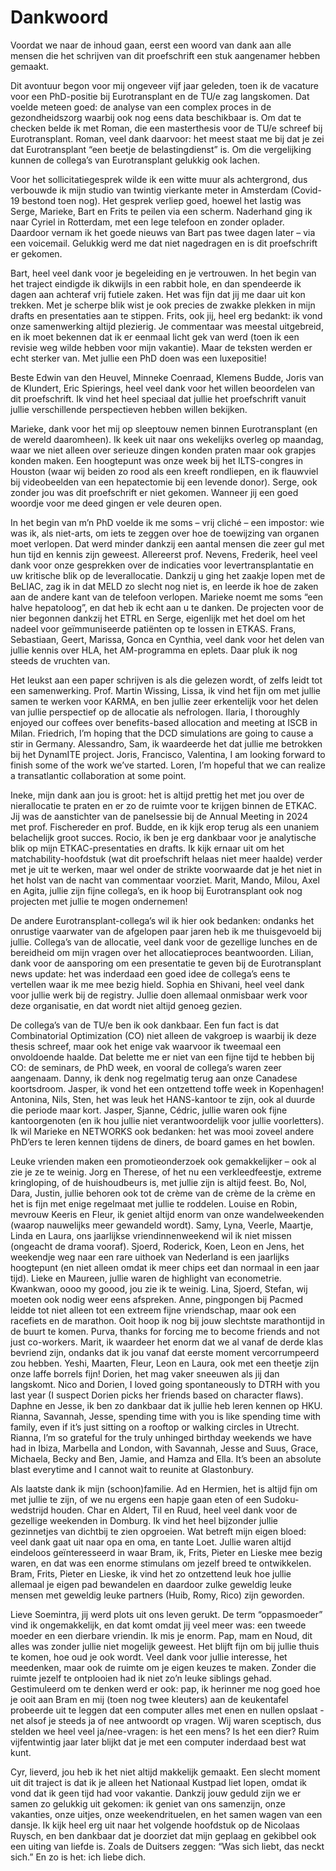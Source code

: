 # Dankwoord {-}

```{=latex}
\addcontentsline{toc}{chapter}{Dankwoord}
\markboth{Dankwoord}{Dankwoord}
```

Voordat we naar de inhoud gaan, eerst een woord van dank aan alle mensen 
die het schrijven van dit proefschrift een stuk aangenamer hebben gemaakt.

Dit avontuur begon voor mij ongeveer vijf jaar geleden, toen ik de vacature voor 
een PhD-positie bij Eurotransplant en de TU/e zag langskomen. Dat voelde meteen 
goed: de analyse van een complex proces in de gezondheidszorg waarbij ook nog
eens data beschikbaar is. Om dat te checken belde ik met Roman, die een 
masterthesis voor de TU/e schreef bij Eurotransplant. Roman,
veel dank daarvoor: het meest staat me bij dat je zei dat Eurotransplant
"een beetje de belastingdienst" is. Om die vergelijking kunnen
de collega's van Eurotransplant gelukkig ook lachen.

Voor het sollicitatiegesprek wilde ik een witte muur als achtergrond,
dus verbouwde ik mijn studio van twintig vierkante meter in Amsterdam (Covid-19
bestond toen nog). Het gesprek verliep goed, hoewel 
het lastig was Serge, Marieke, Bart en Frits te peilen via een scherm. Naderhand
ging ik naar Cyriel in Rotterdam, met een lege telefoon en zonder oplader. Daardoor
vernam ik het goede nieuws van Bart pas twee dagen later -- via een voicemail. 
Gelukkig werd me dat niet nagedragen en is dit proefschrift er gekomen.

Bart, heel veel dank voor je begeleiding en je vertrouwen. In het begin van het
traject eindigde ik dikwijls in een rabbit hole, en dan spendeerde ik dagen aan
achteraf vrij futiele zaken. Het was fijn dat jij me daar uit kon trekken. Met je
scherpe blik wist je ook precies de zwakke plekken in mijn drafts en presentaties
aan te stippen. Frits, ook jij, heel erg bedankt: ik vond onze samenwerking 
altijd plezierig. Je commentaar was meestal uitgebreid, en ik moet bekennen dat ik er 
eenmaal licht gek van werd (toen ik een revisie weg wilde hebben voor mijn vakantie).
Maar de teksten werden er echt sterker van. Met jullie een PhD doen was een luxepositie!

Beste Edwin van den Heuvel, Minneke Coenraad, Klemens Budde, Joris van de Klundert,
Eric Spierings, heel veel dank voor het willen beoordelen van dit proefschrift.
Ik vind het heel speciaal dat jullie het proefschrift vanuit jullie verschillende
perspectieven hebben willen bekijken.

`\newpage`{=latex}

Marieke, dank voor het mij op sleeptouw nemen binnen Eurotransplant (en de wereld daaromheen).
Ik keek uit naar ons wekelijks overleg op maandag, waar we niet alleen over serieuze 
dingen konden praten maar ook grapjes konden maken. Een hoogtepunt was onze
week bij het ILTS-congres in Houston (waar wij beiden zo rood als een kreeft rondliepen,
en ik flauwviel bij videobeelden van een hepatectomie bij een levende donor). 
Serge, ook zonder jou was dit proefschrift er niet gekomen. Wanneer jij een goed 
woordje voor me deed gingen er vele deuren open.

In het begin van m'n PhD voelde ik me soms -- vrij cliché -- een impostor: wie was ik, als niet-arts, om iets te zeggen over hoe de toewijzing van organen moet verlopen. 
Dat werd minder dankzij een
aantal mensen die zeer gul met hun tijd en kennis zijn geweest. Allereerst prof. 
Nevens, Frederik, heel veel dank voor onze gesprekken over de indicaties voor
levertransplantatie en uw kritische blik op de leverallocatie. Dankzij u ging het
zaakje lopen met de BeLIAC, zag ik in dat MELD zo slecht nog niet is, en leerde 
ik hoe de zaken aan de andere kant van de telefoon verlopen.
Marieke noemt me soms "een halve hepatoloog", en dat heb ik echt aan u te danken.
De projecten voor de nier begonnen dankzij het ETRL en Serge, eigenlijk met 
het doel om het nadeel voor geïmmuniseerde patiënten op te lossen in ETKAS.
Frans, Sebastiaan, Geert, Marissa, Gonca en Cynthia, veel dank voor het delen van jullie
kennis over HLA, het AM-programma en eplets. Daar pluk ik nog steeds 
de vruchten van. 

Het leukst aan een paper schrijven is als die gelezen wordt, of zelfs
leidt tot een samenwerking. Prof. Martin Wissing, Lissa, 
ik vind het fijn om met jullie samen te werken voor KARMA, en ben jullie
zeer erkentelijk voor het delen van jullie perspectief op de allocatie als nefrologen. 
Ilaria, I thoroughly enjoyed our coffees over benefits-based allocation and meeting 
at ISCB in Milan. Friedrich, I'm hoping that the DCD simulations are going to
cause a stir in Germany. Alessandro, Sam, ik waardeerde het dat jullie me betrokken
bij het DynamITE project. Joris, Francisco, Valentina, I am looking forward to finish some
of the work we've started. Loren, I'm hopeful that we can 
realize a transatlantic collaboration at some point.

Ineke, mijn dank aan jou is groot: het is altijd prettig het met jou over 
de nierallocatie te praten en er zo de ruimte voor te krijgen binnen de ETKAC.
Jij was de aanstichter van de panelsessie bij de Annual Meeting in 2024 met
prof. Fischereder en prof. Budde, en ik kijk erop terug als een unaniem belachelijk 
groot succes. Rocio, ik ben je erg dankbaar voor je analytische blik op
mijn ETKAC-presentaties en drafts. Ik kijk ernaar uit om het matchability-hoofdstuk
(wat dit proefschrift helaas niet meer haalde) verder met je uit te werken, 
maar wel onder de strikte voorwaarde dat je het niet in het holst van de nacht
van commentaar voorziet. 
Marit, Mando, Milou, Axel en Agita, jullie zijn fijne collega's, en ik hoop bij
Eurotransplant ook nog projecten met jullie te mogen ondernemen!

`\newpage`{=latex}
De andere Eurotransplant-collega's wil ik hier ook bedanken: ondanks
het onrustige vaarwater van de afgelopen paar jaren heb ik me thuisgevoeld bij 
jullie. Collega's van de allocatie, veel dank voor de gezellige lunches
en de bereidheid om mijn vragen over het allocatieproces beantwoorden. Lilian, dank 
voor de aansporing om een presentatie te geven bij de Eurotransplant news update:
het was inderdaad een goed idee de collega's eens te vertellen waar ik me 
mee bezig hield. Sophia en Shivani, heel veel dank voor jullie werk bij de registry. 
Jullie doen allemaal onmisbaar werk
voor deze organisatie, en dat wordt niet altijd genoeg gezien.

De collega's van de TU/e ben ik ook dankbaar. Een fun fact is dat 
Combinatorial Optimization (CO) niet alleen de vakgroep is waarbij ik deze
thesis schreef, maar ook het enige vak waarvoor ik tweemaal
een onvoldoende haalde. Dat belette me er niet van een fijne tijd te hebben
bij CO: de seminars, de PhD week, en vooral de collega's waren zeer aangenaam.
Danny, ik denk nog regelmatig terug aan onze Canadese koortsdroom. Jasper, ik 
vond het een ontzettend toffe week in Kopenhagen! Antonina, Nils, Sten, het was
leuk het HANS-kantoor te zijn, ook al duurde die periode maar kort. Jasper, Sjanne, 
Cédric, jullie waren ook fijne kantoorgenoten (en ik hou jullie niet verantwoordelijk
voor jullie voorletters). Ik wil Marieke en NETWORKS ook bedanken: het was mooi zoveel 
andere PhD'ers te leren kennen tijdens de diners, de board games en het bowlen.

Leuke vrienden maken een promotieonderzoek ook gemakkelijker -- ook al zie je ze
te weinig. Jorg en Therese, 
of het nu een verkleedfeestje, extreme kringloping, of de huishoudbeurs is, met 
jullie zijn is altijd feest. Bo, Nol, Dara, Justin, jullie behoren ook tot de
crème van de crème de la crème en het is fijn met enige regelmaat met jullie te 
roddelen. Louise en Robin, mevrouw Keeris en Fleur, ik geniet altijd enorm van 
onze wandelweekenden (waarop nauwelijks meer gewandeld wordt). Samy, Lyna, Veerle, 
Maartje, Linda en Laura, ons jaarlijkse vriendinnenweekend wil ik niet missen
(ongeacht de drama vooraf). Sjoerd, Roderick, Koen, Leon en Jens, het weekendje 
weg naar een 
rare uithoek van Nederland is een jaarlijks hoogtepunt (en niet alleen omdat ik 
meer chips eet dan normaal in een jaar tijd). Lieke en Maureen, jullie waren de
highlight van econometrie. Kwankwan, oooo my goood, jou zie ik te weinig. Lina,
Sjoerd, Stefan, wij moeten ook nodig weer eens afspreken. Anne, pingpongen bij
Pacmed leidde tot niet alleen tot een extreem fijne vriendschap, maar ook een
racefiets en de marathon. Ooit hoop ik nog bij jouw slechtste marathontijd in 
de buurt te komen. Purva,
thanks for forcing me to become friends and not just co-workers. Marit,
ik waardeer het enorm dat we al vanaf de derde klas bevriend zijn, ondanks dat ik
jou vanaf dat eerste moment vercorrumpeerd zou hebben. Yeshi, 
Maarten, Fleur, Leon en Laura, ook met een theetje zijn onze laffe borrels 
fijn! Dorien, het mag vaker sneeuwen als jij dan langskomt. Nico 
and Dorien, I loved going spontaneously to DTRH with you last year (I suspect 
Dorien picks her friends based on character flaws). Daphne en Jesse, ik ben zo 
dankbaar dat ik jullie heb leren kennen op HKU. Rianna, Savannah, Jesse, spending time with
you is like spending time with family, even if it's just sitting on a rooftop
or walking circles in Utrecht. Rianna, I'm so grateful for the truly unhinged
birthday weekends we have had in Ibiza, Marbella and London, with Savannah, 
Jesse and Suus, Grace, Michaela, Becky and Ben, Jamie, and Hamza and Ella. It's been
an absolute blast everytime and I 
cannot wait to reunite at Glastonbury.

Als laatste dank ik mijn (schoon)familie. Ad en Hermien, het is altijd fijn
om met jullie te zijn, of we nu ergens een hapje gaan eten of een Sudoku-wedstrijd
houden. Char en Aldert, Til en Ruud, heel veel dank voor de gezellige weekenden in
Domburg. Ik vind het heel bijzonder jullie gezinnetjes van dichtbij te zien
opgroeien. Wat betreft mijn eigen bloed: veel dank gaat uit naar opa en oma, 
en tante Loet. Jullie waren altijd eindeloos geïnteresseerd in waar Bram, ik, 
Frits, Pieter en Lieske mee bezig waren, en dat was een enorme stimulans om 
jezelf breed te ontwikkelen. Bram, Frits, Pieter en Lieske, ik vind het zo
ontzettend leuk hoe jullie allemaal je eigen pad bewandelen en daardoor zulke
geweldig leuke mensen met geweldig leuke partners (Huib, Romy, Rico) zijn geworden. 

Lieve Soemintra, jij werd plots uit ons leven gerukt. De term "oppasmoeder" vind
ik ongemakkelijk, en dat komt omdat jij veel meer was: een tweede
moeder en een dierbare vriendin. Ik mis je enorm. Pap, mam en Noud, dit 
alles was zonder jullie niet mogelijk geweest. Het blijft fijn om bij jullie
thuis te komen, hoe oud je ook wordt. Veel dank voor jullie interesse, het
meedenken, maar ook de ruimte om je eigen keuzes te maken. Zonder die ruimte
jezelf te ontplooien had ik niet zo'n leuke siblings gehad. Gestimuleerd om te denken werd er ook: pap, ik herinner me nog goed hoe je ooit aan 
Bram en mij (toen nog twee kleuters) aan de keukentafel probeerde uit te leggen
dat een computer 
alles met enen en nullen opslaat - net alsof je steeds ja of nee antwoordt op vragen. Wij waren sceptisch, dus stelden we heel veel ja/nee-vragen: is het een
mens? Is het een dier? Ruim vijfentwintig jaar later blijkt dat je met een
computer inderdaad best wat kunt.

Cyr, lieverd, jou heb ik het niet altijd makkelijk gemaakt. Een slecht moment
uit dit traject is dat ik je alleen het Nationaal Kustpad liet lopen,
omdat ik vond dat ik geen tijd had voor vakantie. Dankzij jouw geduld zijn we er
samen zo gelukkig uit gekomen: ik geniet van ons samenzijn, onze vakanties, onze uitjes, onze weekendrituelen, en het samen wagen van een dansje. Ik kijk heel
erg uit naar het volgende hoofdstuk op de Nicolaas Ruysch, en ben dankbaar dat je
doorziet dat
mijn geplaag en gekibbel ook een uiting van liefde is. Zoals de Duitsers zeggen:
"Was sich liebt, das neckt sich." En zo is het: ich liebe dich.
